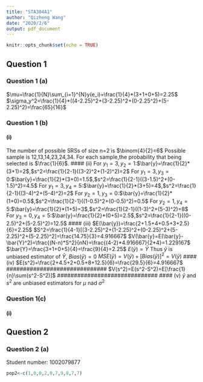 ```yaml
---
title: "STA304A1"
author: "Qizheng Wang"
date: "2020/2/6"
output: pdf_document
---
```


```r
knitr::opts_chunk$set(echo = TRUE)
```

## Question 1
### Question 1 (a)
$\mu=\frac{1}{N}\sum_{i=1}^{N}y(e_i)=\frac{1}{4}*(3+1+0+5)=2.25$\newline
$\sigma_y^2=\frac{1}{4}*((4-2.25)^2+(3-2.25)^2+(0-2.25^2)+(5-2.25)^2)=\frac{65}{16}$\newline

### Question 1 (b)
#### (i) 
The number of possible SRSs of size n=2 is $\binom{4}{2}=6$\newline
Possible sample is 12,13,14,23,24,34.\newline
For each sample,the probability that being selected is $\frac{1}{6}$.
#### (ii)
For $y_1=3,y_2=1$:$\bar{y}=\frac{1}{2}*(3+1)=2$,$s^2=\frac{1}{2-1}((3-2)^2+(1-2)^2)=2$\newline
For $y_1=3,y_3=0$:$\bar{y}=\frac{1}{2}*(3+0)=1.5$,$s^2=\frac{1}{2-1}((3-1.5)^2+(0-1.5)^2)=4.5$\newline
For $y_1=3,y_4=5$:$\bar{y}=\frac{1}{2}*(3+5)=4$,$s^2=\frac{1}{2-1}((3-4)^2+(5-4)^2)=2$\newline
For $y_2=1,y_3=0$:$\bar{y}=\frac{1}{2}*(1+0)=0.5$,$s^2=\frac{1}{2-1}((1-0.5)^2+(0-0.5)^2)=0.5$\newline
For $y_2=1,y_4=5$:$\bar{y}=\frac{1}{2}*(1+5)=3$,$s^2=\frac{1}{2-1}((1-3)^2+(5-3)^2)=8$\newline
For $y_3=0,y_4=5$:$\bar{y}=\frac{1}{2}*(0+5)=2.5$,$s^2=\frac{1}{2-1}((0-2.5)^2+(5-2.5)^2)=12.5$\newline
#### (iii)
$E(\bar{y})=\frac{2+1.5+4+0.5+3+2.5}{6}=2.25$\newline
$S^2=\frac{1}{4-1}[(3-2.25)^2+(1-2.25)^2+(0-2.25)^2+(5-2.25)^2+(5-2.25)^2]=\frac{14.75}{3}=4.916667$
$V(\bar{y}=E(\bar{y}-\bar{Y}^2)=\frac{(N-n)*S^2}{nN}=\frac{(4-2)*4.916667}{2*4}=1.229167$\newline
$\bar{Y}=\frac{3+1+0+5}{4}=\frac{9}{4}=2.25$\newline
$E(\bar{y})=\bar{Y}$\newline
Thus $\bar{y}$ is unbiased estimator of $\bar{Y}$, \newline
$Bias(\bar{y})=0$\newline
$MSE(\bar{y})=V(\bar{y})+[Bias(\bar{y})]^2=V(\bar{y})$
#### (iv)
$E(s^2)=\frac{2+4.5+2+0.5+8+12.5}{6}=\frac{29.5}{6}=4.916667$\newline
##############################\newline
$V(s^2)=E(s^2-S^2)=E[\frac{1}{n}\sum(s^2-S^2)]$\newline
##############################\newline
#### (v)
$\bar{y}$ and $s^2$ are unbiased estimators for $\mu$ nad $\sigma^2$\newline

### Question 1(c)
#### (i)

## Question 2
### Question 2 (a)
Student number: 1002079877
``` r
pop2<-c(1,0,0,2,0,7,9,8,7,7)

```

